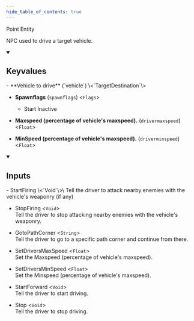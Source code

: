 ```yaml
---
hide_table_of_contents: true
---
```


<!---
!!!!!!
THIS PAGE IS AUTOGENERATED FROM GAME FGD DEFINITIONS!
DO NOT EDIT MANUALLY!
!!!!!!

In order to make edits, you can make an annotation file in /fgd_dump_overrides
-->


Point Entity

NPC used to drive a target vehicle.

<details open>
<summary><h2>Keyvalues</h2></summary>
- **Vehicle to drive** (`vehicle`) \<`TargetDestination`\>

- **Spawnflags** (`spawnflags`) \<`Flags`\>
  - Start Inactive


- **Maxspeed (percentage of vehicle's maxspeed).** (`drivermaxspeed`) \<`Float`\>

- **MinSpeed (percentage of vehicle's maxspeed).** (`driverminspeed`) \<`Float`\>


 </details>
<details open>
<summary><h2>Inputs</h2></summary>
- StartFiring \<`Void`\>\
Tell the driver to attack nearby enemies with the vehicle's weaponry (if any)

- StopFiring \<`Void`\>\
Tell the driver to stop attacking nearby enemies with the vehicle's weaponry.

- GotoPathCorner \<`String`\>\
Tell the driver to go to a specific path corner and continue from there.

- SetDriversMaxSpeed \<`Float`\>\
Set the Maxspeed (percentage of vehicle's maxspeed).

- SetDriversMinSpeed \<`Float`\>\
Set the Minspeed (percentage of vehicle's maxspeed).

- StartForward \<`Void`\>\
Tell the driver to start driving.

- Stop \<`Void`\>\
Tell the driver to stop driving.


 </details>
